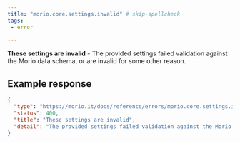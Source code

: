 ```yaml
---
title: "morio.core.settings.invalid" # skip-spellcheck
tags:
 - error

---
```

<!-- MORIO_AUTO_GENERATED_CONTENT_STARTS - Manual changes made below will be overwritten skip-spellcheck -->
__These settings are invalid__ - The provided settings failed validation against the Morio data schema, or are invalid for some other reason.
<!-- MORIO_AUTO_GENERATED_CONTENT_ENDS - Manual changes made above will be overwritten skip-spellcheck -->


<!-- MORIO_AUTO_GENERATED_CONTENT_STARTS - Manual changes made below will be overwritten skip-spellcheck -->
## Example response

```json
{
  "type": "https://morio.it/docs/reference/errors/morio.core.settings.invalid",
  "status": 400,
  "title": "These settings are invalid",
  "detail": "The provided settings failed validation against the Morio data schema, or are invalid for some other reason."
}
```
<!-- MORIO_AUTO_GENERATED_CONTENT_ENDS - Manual changes made above will be overwritten skip-spellcheck -->
